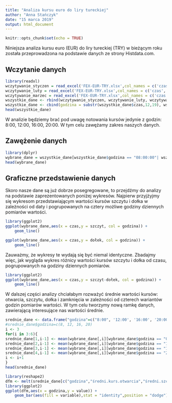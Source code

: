 ```yaml
---
title: "Analiza kursu euro do liry tureckiej"
author: "Anna Stańczyk"
date: "15 marca 2019"
output: html_document
---
```


```r
knitr::opts_chunk$set(echo = TRUE)
```
Niniejsza analiza kursu euro (EUR) do liry tureckiej (TRY) w bieżącym roku została przeprowadzona na podstawie danych ze strony Histdata.com. 

## Wczytanie danych
```r
library(readxl)
wczytywanie_styczen = read_excel('FEX-EUR-TRY.xlsx',col_names = c('czas','kurs otwarcia','szczyt', 'dołek', 'kurs zamknięcia', '0'),  sheet = 1)
wczytywanie_luty = read_excel('FEX-EUR-TRY.xlsx',col_names = c('czas','kurs otwarcia','szczyt', 'dołek', 'kurs zamknięcia', '0'),  sheet = 2)
wczytywanie_marzec = read_excel('FEX-EUR-TRY.xlsx',col_names = c('czas','kurs otwarcia','szczyt', 'dołek', 'kurs zamknięcia', '0'),  sheet = 3)
wszystkie_dane <- rbind(wczytywanie_styczen, wczytywanie_luty, wczytywanie_marzec)[1:5]
wszystkie_dane <- cbind(godzina = substr(wszystkie_dane$czas,12,19), wszystkie_dane)
head(wszystkie_dane)

```

W analizie będziemy brać pod uwagę notowania kursów jedynie z godzin: 8:00, 12:00, 16:00, 20:00. W tym celu zawężamy zakres naszych danych.

## Zawężenie danych
```r
library(dplyr)
wybrane_dane = wszystkie_dane[wszystkie_dane$godzina == "08:00:00"| wszystkie_dane$godzina == "12:00:00"| wszystkie_dane$godzina == "16:00:00"| wszystkie_dane$godzina == "20:00:00", ]
head(wybrane_dane)
```
## Graficzne przedstawienie danych
Skoro nasze dane są już dobrze posegregowane, to przejdźmy do analizy na podstawie zaprezentowanych poniżej wykresów. Najpierw przyjżyjmy się wykresom przedstawiającym wartości kursów szczytu i dołka w zależności od daty i pogrupowanych na cztery możliwe godziny dziennych pomiarów wartości. 
```r
library(ggplot2)
ggplot(wybrane_dane,aes(x = czas,y = szczyt, col = godzina)) + 
    geom_line()

ggplot(wybrane_dane,aes(x = czas,y = dołek, col = godzina)) + 
    geom_line()

```
Zauważmy, że wykresy te wydają się być niemal identyczne. Zbadajmy więc, jak wygląda wykres różnicy wartości kursów szczytu i dołka od czasu, pogrupowanych na godziny dziennych pomiarów.
```r
library(ggplot2)
ggplot(wybrane_dane,aes(x = czas,y = szczyt-dołek, col = godzina)) + 
    geom_line()

```
W dalszej części analizy chciałabym rozważyć średnie wartości kursów: otwarcia, szczytu, dołka i zamknięcia w zależności od czterech wariantów godzin pomiarów wartości. W tym celu tworzymy nową ramkę danych, zawierającą interesujące nas wartości średnie.

```r
srednie_dane <- data.frame("godzina"=c("8:00", '12:00', '16:00', '20:00'), "średni kurs otwarcia"=1:4, "średni szczyt"=1:4, "średni dołek"=1:4, "średni kurs zamknięcia"=1:4)
#srednie_dane$godzina=c(8, 12, 16, 20)
i <- 3
for(i in 3:6){
srednie_dane[1,i-1] <- mean(wybrane_dane[,i][wybrane_dane$godzina == "08:00:00"])
srednie_dane[2,i-1] <- mean(wybrane_dane[,i][wybrane_dane$godzina == "12:00:00"])
srednie_dane[3,i-1] <- mean(wybrane_dane[,i][wybrane_dane$godzina == "16:00:00"])
srednie_dane[4,i-1] <- mean(wybrane_dane[,i][wybrane_dane$godzina == "20:00:00"])
i <- i+1
}
head(srednie_dane)
```

```r
library(reshape2)
dfm <- melt(srednie_dane[c("godzina","średni.kurs.otwarcia","średni.szczyt", "średni.dołek", "średni.kurs.zamknięcia")],id.vars = 1)
library(ggplot2)
ggplot(dfm,aes(x = godzina,y = value)) + 
    geom_bar(aes(fill = variable),stat = "identity",position = "dodge") +coord_cartesian(ylim = c(6.06, 6.08), expand = FALSE) +ylab("Średnie kursy") + xlab("Godzina")+scale_fill_discrete(name = "") +scale_x_discrete(limits=c("8:00","12:00","16:00", "20:00"))

```



